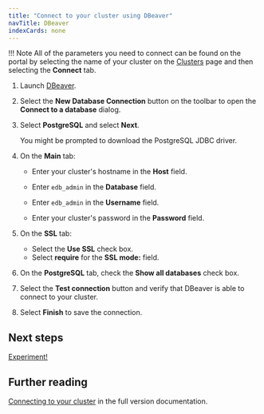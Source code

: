 ```yaml
---
title: "Connect to your cluster using DBeaver"
navTitle: DBeaver
indexCards: none
---
```


!!! Note
    All of the parameters you need to connect can be found on the portal by selecting the name of your cluster on the [Clusters](https://portal.biganimal.com/clusters) page and then selecting the **Connect** tab.

1. Launch [DBeaver](https://dbeaver.io/).
2. Select the **New Database Connection** button on the toolbar to open the **Connect to a database** dialog.
3. Select **PostgreSQL** and select **Next**.

    You might be prompted to download the PostgreSQL JDBC driver.
4. On the **Main** tab:

    - Enter your cluster's hostname in the **Host** field.

    - Enter `edb_admin` in the **Database** field.
    - Enter `edb_admin` in the **Username** field.
    - Enter your cluster's password in the **Password** field. 

5. On the **SSL** tab:

    - Select the **Use SSL** check box.
    - Select **require** for the **SSL mode:** field.

6. On the **PostgreSQL** tab, check the **Show all databases** check box.

7. Select the **Test connection** button and verify that DBeaver is able to connect to your cluster.
8. Select **Finish** to save the connection.


## Next steps

[Experiment!](../experiment)


## Further reading

[Connecting to your cluster](/biganimal/latest/using_cluster/02_connecting_your_cluster/) in the full version documentation.
